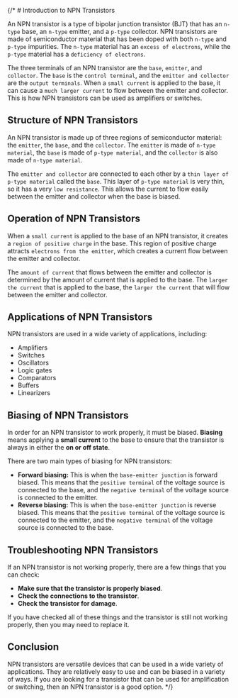 {/* # Introduction to NPN Transistors

An NPN transistor is a type of bipolar junction transistor (BJT) that has an `n-type` base, an `n-type` emitter, and a `p-type` collector. NPN transistors are made of semiconductor material that has been doped with both `n-type` and `p-type` impurities. The `n-type` material has an `excess of electrons`, while the `p-type` material has a `deficiency of electrons`.

The three terminals of an NPN transistor are the `base`, `emitter`, and `collector`. The `base` is the `control terminal`, and the `emitter and collector` are the `output terminals`. When a `small current` is applied to the base, it can cause a `much larger current` to flow between the emitter and collector. This is how NPN transistors can be used as amplifiers or switches.

## Structure of NPN Transistors

An NPN transistor is made up of three regions of semiconductor material: the `emitter`, the `base`, and the `collector`. The `emitter` is made of `n-type material`, the `base` is made of `p-type material`, and the `collector` is also made of `n-type material`.

The `emitter and collector` are connected to each other by a `thin layer of p-type material` called the `base`. This layer of `p-type material` is very thin, so it has a very `low resistance`. This allows the current to flow easily between the emitter and collector when the base is biased.

## Operation of NPN Transistors

When a `small current` is applied to the base of an NPN transistor, it creates a `region of positive charge` in the base. This region of positive charge attracts `electrons from the emitter`, which creates a current flow between the emitter and collector.

The `amount of current` that flows between the emitter and collector is determined by the amount of current that is applied to the base. The `larger the current` that is applied to the base, the `larger the current` that will flow between the emitter and collector.

## Applications of NPN Transistors

NPN transistors are used in a wide variety of applications, including:

* Amplifiers
* Switches
* Oscillators
* Logic gates
* Comparators
* Buffers
* Linearizers

## Biasing of NPN Transistors

In order for an NPN transistor to work properly, it must be biased. **Biasing** means applying a **small current** to the base to ensure that the transistor is always in either the **on or off state**.

There are two main types of biasing for NPN transistors:

* **Forward biasing:** This is when the `base-emitter junction` is forward biased. This means that the `positive terminal` of the voltage source is connected to the base, and the `negative terminal` of the voltage source is connected to the emitter.
* **Reverse biasing:** This is when the `base-emitter junction` is reverse biased. This means that the `positive terminal` of the voltage source is connected to the emitter, and the `negative terminal` of the voltage source is connected to the base.

## Troubleshooting NPN Transistors

If an NPN transistor is not working properly, there are a few things that you can check:

* **Make sure that the transistor is properly biased**.
* **Check the connections to the transistor**.
* **Check the transistor for damage**.

If you have checked all of these things and the transistor is still not working properly, then you may need to replace it.

## **Conclusion**

NPN transistors are versatile devices that can be used in a wide variety of applications. They are relatively easy to use and can be biased in a variety of ways. If you are looking for a transistor that can be used for amplification or switching, then an NPN transistor is a good option.
 */}
